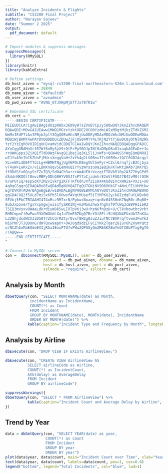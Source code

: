 ```yaml
---
title: "Analyze Incidents & Flights"
subtitle: "CS3200 Final Project"
author: "Narayan Sajeev"
date: "Summer 2 2025"
output:
  pdf_document: default
---
```


```r
# Import modules & suppress messages
suppressMessages({
  library(RMySQL)
})
library(knitr)
library(kableExtra)

# Define settings
db_host_aiven = "mysql-cs3200-final-northeastern-526e.l.aivencloud.com"
db_port_aiven = 28849
db_name_aiven = "defaultdb"
db_user_aiven = "avnadmin"
db_pwd_aiven = "AVNS_6TJXHpMjE7TJa78fR1w"

# Embedded SSL certificate
db_cert = "
-----BEGIN CERTIFICATE-----
MIIEUDCCArigAwIBAgIUO1pRHbx3609yHTsZVnB7CpJy500wDQYJKoZIhvcNAQEM
BQAwQDE+MDwGA1UEAww1MWQ1MGYxYzktODE2OC00YzdmLWIxMDgtMjkzZTdkZGM2
NmMxIEdFTiAxIFByb2plY3QgQ0EwHhcNMjUwODEyMDAxMDQzWhcNMzUwODEwMDAx
MDQzWjBAMT4wPAYDVQQDDDUxZDUwZjFjOS04MTY4LTRjN2YtYjEwOC0yOTNlN2Rk
YzY2YzEgR0VOIDEgUHJvamVjdCBDQTCCAaIwDQYJKoZIhvcNAQEBBQADggGPADCC
AYoCggGBAMnXr1R7Wf6oMySyX9rQtPrPpSBGJpINf0aDMpO6a81xaqbAGEwD++Ju
rrOWKGpps3ZjXQIfTdO0WzFAvgQ11bej1qJKL5liJxWfs+QGW4OSSYWgE8mBNR9I
wZJfvA9eIhCKZUnFjMUrvXeggVaH+2xYh4g2LV0BnuI7cU65Mnz1QCC0GB2Acqyl
XLveWXidDEFTTdzLg+HBMHTNgjUgV6PQcD8egVUl5ePyr+CZxl6/nqfjcB2Cjbya
vT4yW+LwRxZv/vILBNXn8qv5EemHuQIrYyzWYszu0aZeQIH/KTwKt2WAb7IKKYQ5
ff0DdSfx0QsySrFZuTQ3/Sd04Ch3a+rrAmAUE0rVvzqtFT8Vb510p2A377HyGPd5
dSddnNKOQlf8mvzMBPyODhG8HYV0SJ7xPY7aCjzdmhr82mVlFGQJ7B42vM0lfGIH
k/wPUT1q/espSoKYIM2vivkrg2KFFTKfKdnJVf2i1HX4KUd8IVcxWNIa+VXJ1+sO
4qDqGSgqrQIDAQABo0IwQDAdBgNVHQ4EFgQU7GNjNV9068HkGF+ANoLFEiXHMtkw
EgYDVR0TAQH/BAgwBgEB/wIBADALBgNVHQ8EBAMCAQYwDQYJKoZIhvcNAQEMBQAD
ggGBAC8Q2f5ULd7miSx6Ph5l6HwsfAVqtMUsef5jTYMPKU2y/k8IzdqFuYLNBvb0
SEVbj5PbCTBIAAHI4T4oRsz5M7xrN/PpbwiNoaq+iqn0v04SS0nK7NqB0riRq08+
8ubJxp5xe/fgxYxpmgwjwisxfyaRKINj+mJMomJhwSThghsf0fCWq3cB8PHIi6R2
T5EB3mVsxv8WAaLdkrdiuW8k5wLIRTpVKj3wU+hzN6fnDzD+8/ClkVbowthc9rbY
BHBCmpnCf0wPwa33XOWOUdLXqJaZVmE8ZKgQ7BcYOf8FLi5LHQXN4FUxUbIZnKXa
L328hjdsdWCX3iD50T7ZhCdrMZtyrQvxf8H2g0zuZJiuTNC7BXPrqftvwe3FwYk2
Ni6PNPJTJQO8nG/dW7Qxw9ap0Y+0AJ8gd9dzEFyCIYKk2Tger281uY6h2XyWYQtz
o/NCZh5uMaEQdeEXIjR5aIEoxPTU7vPWu2OPSSyQmZREAKX8wYkGTI0bPTxg9gTG
/TABQw==
-----END CERTIFICATE-----
"

# Connect to MySQL server
con =  dbConnect(RMySQL::MySQL(), user = db_user_aiven,
                 password = db_pwd_aiven, dbname = db_name_aiven,
                 host = db_host_aiven, port = db_port_aiven,
                 sslmode = "require", sslcert = db_cert)
```

## Analysis by Month

```r

dbGetQuery(con, "SELECT MONTHNAME(date) as Month,
           incidentName as IncidentName,
           COUNT(*) as Count
           FROM Incident
           GROUP BY MONTHNAME(date), MONTH(date), IncidentName
           ORDER BY MONTH(date)") %>%
          kable(caption="Incident Type and Frequency by Month", longtable = TRUE)
```

## Analysis by Airline

```r
dbExecute(con, "DROP VIEW IF EXISTS AirlineView;")

dbExecute(con, "CREATE VIEW AirlineView AS
          SELECT airlineCode as Airline,
          COUNT(*) as IncidentCount,
          AVG(delay) as AverageDelay
          FROM Incident
          GROUP BY airlineCode")
```

```r
suppressWarnings({
dbGetQuery(con, "SELECT * FROM AirlineView") %>%
          kable(caption="Incident Count and Average Delay by Airline", longtable = TRUE)
})
```

## Trend by Year

```r
data = dbGetQuery(con, "SELECT YEAR(date) as year,
                  COUNT(*) as count
                  FROM Incident
                  GROUP BY year
                  ORDER BY year")
plot(data$year, data$count, main="Incident Count over Time", xlab="Year", ylab="Incident Count", col="blue", type="l")
text(data$year, data$count, labels=data$count, pos=1, cex=0.6)
legend("bottom", legend="Total Incidents", col="blue", lwd=1)
```